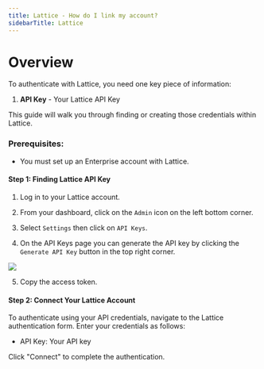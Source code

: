 ```yaml
---
title: Lattice - How do I link my account?
sidebarTitle: Lattice
---
```



# Overview

To authenticate with Lattice, you need one key piece of information:
1. **API Key** - Your Lattice API Key


This guide will walk you through finding or creating those credentials within Lattice.


### Prerequisites:

- You must set up an Enterprise account with Lattice.


#### Step 1: Finding Lattice API Key

1. Log in to your Lattice account.

2. From your dashboard, click on the `Admin` icon on the left bottom corner.

3. Select `Settings` then click on `API Keys`.

4. On the API Keys page you can generate the API key by clicking the `Generate API Key` button in the top right corner.

<img src="/integrations/all/lattice-scim/lattice_scim.png" />

5. Copy the access token.

#### Step 2: Connect Your Lattice Account

To authenticate using your API credentials, navigate to the Lattice authentication form.
Enter your credentials as follows:
- API Key: Your API key

Click "Connect" to complete the authentication.
